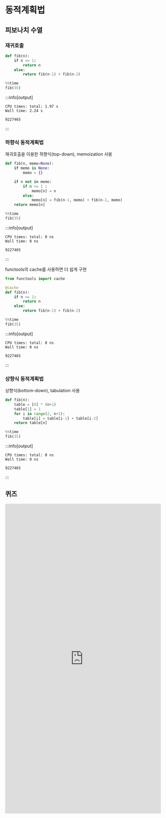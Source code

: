 

# 동적계획법

## 피보나치 수열

### 재귀호출


```python copy
def fib(n):
    if n <= 1:
        return n
    else:
        return fib(n-1) + fib(n-2)

```



```python copy
%%time
fib(35)
```

:::info[output]
```
CPU times: total: 1.97 s
Wall time: 2.24 s

```

```
9227465
```

:::


### 하향식 동적계획법

재귀호출을 이용한 하향식(top-down), memoization 사용



```python copy
def fib(n, memo=None):
    if memo is None:
        memo = {}

    if n not in memo:
        if n <= 1 :
            memo[n] = n
        else:
            memo[n] = fib(n-1, memo) + fib(n-2, memo)
    return memo[n]
```



```python copy
%%time
fib(35)
```

:::info[output]
```
CPU times: total: 0 ns
Wall time: 0 ns

```

```
9227465
```

:::


functools의 cache를 사용하면 더 쉽게 구현


```python copy
from functools import cache

@cache
def fib(n):
    if n <= 1:
        return n
    else:
        return fib(n-1) + fib(n-2)

```



```python copy
%%time
fib(35)
```

:::info[output]
```
CPU times: total: 0 ns
Wall time: 0 ns

```

```
9227465
```

:::


### 상향식 동적계획법

상향식(bottom-down), tabulation 사용


```python copy
def fib(n):
    table = [0] * (n+1)
    table[1] = 1
    for i in range(2, n+1):
        table[i] = table[i-1] + table[i-2]
    return table[n]

```



```python copy
%%time
fib(35)
```

:::info[output]
```
CPU times: total: 0 ns
Wall time: 0 ns

```

```
9227465
```

:::


## 퀴즈

<iframe src="https://tally.so/embed/npGjEJ?alignLeft=1&hideTitle=1&transparentBackground=1&dynamicHeight=1" loading="lazy" width="100%" height="1000" frameborder="0" marginheight="0" marginwidth="0" title="[RL] 동적계획법"></iframe>